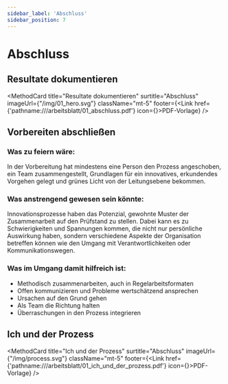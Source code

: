 ```yaml
---
sidebar_label: 'Abschluss'
sidebar_position: 7
---
```



# Abschluss

## Resultate dokumentieren

<MethodCard
  title="Resultate dokumentieren"
  surtitle="Abschluss"
  imageUrl={"/img/01_hero.svg"}
  className="mt-5"
  footer={<Link href={'pathname:///arbeitsblatt/01_abschluss.pdf'} icon={<EditIcon className="w-3 h-3 text-inherit" />}>PDF-Vorlage</Link>}
/>

## Vorbereiten abschließen

### Was zu feiern wäre:

In der Vorbereitung hat mindestens eine Person den Prozess angeschoben, ein Team zusammengestellt, Grundlagen für ein innovatives, erkundendes Vorgehen gelegt und grünes Licht von der Leitungsebene bekommen.

### Was anstrengend gewesen sein könnte:

Innovationsprozesse haben das Potenzial, gewohnte Muster der Zusammenarbeit auf den Prüfstand zu stellen. Dabei kann es zu Schwierigkeiten und Spannungen kommen, die nicht nur persönliche Auswirkung haben, sondern verschiedene Aspekte der Organisation betreffen können wie den Umgang mit Verantwortlichkeiten oder Kommunikationswegen.

### Was im Umgang damit hilfreich ist:

- Methodisch zusammenarbeiten, auch in Regelarbeitsformaten
- Offen kommunizieren und Probleme wertschätzend ansprechen
- Ursachen auf den Grund gehen
- Als Team die Richtung halten
- Überraschungen in den Prozess integrieren

## Ich und der Prozess

<MethodCard
  title="Ich und der Prozess"
  surtitle="Abschluss"
  imageUrl={"/img/process.svg"}
  className="mt-5"
  footer={<Link href={'pathname:///arbeitsblatt/01_ich_und_der_prozess.pdf'} icon={<EditIcon className="w-3 h-3 text-inherit" />}>PDF-Vorlage</Link>}
/>